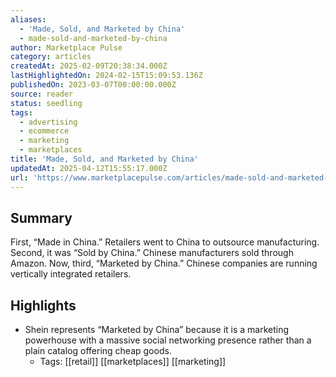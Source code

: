 ```yaml
---
aliases:
  - 'Made, Sold, and Marketed by China'
  - made-sold-and-marketed-by-china
author: Marketplace Pulse
category: articles
createdAt: 2025-02-09T20:38:34.000Z
lastHighlightedOn: 2024-02-15T15:09:53.136Z
publishedOn: 2023-03-07T00:00:00.000Z
source: reader
status: seedling
tags:
  - advertising
  - ecommerce
  - marketing
  - marketplaces
title: 'Made, Sold, and Marketed by China'
updatedAt: 2025-04-12T15:55:17.000Z
url: 'https://www.marketplacepulse.com/articles/made-sold-and-marketed-by-china'
---
```

## Summary

First, “Made in China.” Retailers went to China to outsource manufacturing. Second, it was “Sold by China.” Chinese manufacturers sold through Amazon. Now, third, “Marketed by China.” Chinese companies are running vertically integrated retailers.

## Highlights

- Shein represents “Marketed by China” because it is a marketing powerhouse with a massive social networking presence rather than a plain catalog offering cheap goods.
    - Tags: [[retail]] [[marketplaces]] [[marketing]]
